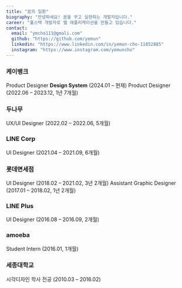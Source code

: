 ```yaml
---
title: "꿈의 일환"
biography: "안녕하세요! 꿈을 꾸고 실현하는 개발자입니다."
career: "풀스택 개발자로 웹 애플리케이션을 만들고 있습니다."
contact:
  email: "ymcho111@gmali.com"
  github: "https://github.com/yemun"
  linkedin: "https://www.linkedin.com/in/yemun-cho-11852885"
  instagram: "https://www.instagram.com/yemuncho"
---
```


### 케이뱅크

Product Designer **Design System** (2024.01 – 현재)
Product Designer (2022.06 – 2023.12, 1년 7개월)

### 두나무

UX/UI Designer (2022.02 – 2022.06, 5개월)

### LINE Corp

UI Designer (2021.04 – 2021.09, 6개월)

### 롯데면세점

UI Designer (2018.02 – 2021.02, 3년 2개월)
Assistant Graphic Designer (2017.01 – 2018.02, 1년 2개월)

### LINE Plus

UI Designer (2016.08 – 2016.09, 2개월)

### amoeba

Student Intern (2016.01, 1개월)

### 세종대학교

시각디자인 학사 전공 (2010.03 – 2016.02)
